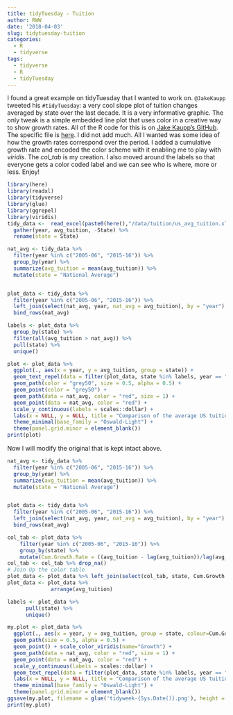 ```yaml
---
title: tidyTuesday - Tuition
author: RWW
date: '2018-04-03'
slug: tidytuesday-tuition
categories:
  - R
  - tidyverse
tags:
  - tidyverse
  - R
  - tidyTuesday
---
```


I found a great example on tidyTuesday that I wanted to work on.  `@JakeKaupp` tweeted his `#tidyTuesday`: a very cool slope plot of tuition changes averaged by state over the last decade.  It is a very informative graphic.  The only tweak is a simple embedded line plot that uses color in a creative way to show growth rates.  All of the R code for this is on [Jake Kaupp's GitHub](https://github.com/jkaupp).  The specific file is [here](https://raw.githubusercontent.com/jkaupp/tidyweek/master/R/plot.R).  I did not add much.  All I wanted was some idea of how the growth rates correspond over the period.  I added a cumulative growth rate and encoded the color scheme with it enabling me to play with *viridis*.  The *col_tab* is my creation.  I also moved around the labels so that everyone gets a color coded label and we can see who is where, more or less.  Enjoy!

```r
library(here)
library(readxl)
library(tidyverse)
library(glue)
library(ggrepel)
library(viridis)
tidy_data <-  read_excel(paste0(here(),"/data/tuition/us_avg_tuition.xlsx")) %>%
  gather(year, avg_tuition, -State) %>%
  rename(state = State)

nat_avg <- tidy_data %>%
  filter(year %in% c("2005-06", "2015-16")) %>%
  group_by(year) %>%
  summarize(avg_tuition = mean(avg_tuition)) %>%
  mutate(state = "National Average")


plot_data <- tidy_data %>%
  filter(year %in% c("2005-06", "2015-16")) %>%
  left_join(select(nat_avg, year, nat_avg = avg_tuition), by = "year") %>%
  bind_rows(nat_avg)

labels <- plot_data %>%
  group_by(state) %>%
  filter(all(avg_tuition > nat_avg)) %>%
  pull(state) %>%
  unique()

plot <- plot_data %>%
  ggplot(., aes(x = year, y = avg_tuition, group = state)) +
  geom_text_repel(data = filter(plot_data, state %in% labels, year == "2015-16"), aes(label = state), direction = "y", nudge_x = 0.1, segment.size = 0.1, hjust = 0, family = "Oxygen", size = 3) +
  geom_path(color = "grey50", size = 0.5, alpha = 0.5) +
  geom_point(color = "grey50") +
  geom_path(data = nat_avg, color = "red", size = 1) +
  geom_point(data = nat_avg, color = "red") +
  scale_y_continuous(labels = scales::dollar) +
  labs(x = NULL, y = NULL, title = "Comparison of the average US tuition growth between 2005 and 2015", subtitle = "Eastern and Northeastern students consistently face tutition above the national average, indicated by the red line.", caption = "\nData: http://trends.collegeboard.org/ | Graphic: @jakekaupp") +
  theme_minimal(base_family = "Oswald-Light") +
  theme(panel.grid.minor = element_blank())
print(plot)
```

Now I will modify the original that is kept intact above.

```r
nat_avg <- tidy_data %>%
  filter(year %in% c("2005-06", "2015-16")) %>%
  group_by(year) %>%
  summarize(avg_tuition = mean(avg_tuition)) %>%
  mutate(state = "National Average")


plot_data <- tidy_data %>%
  filter(year %in% c("2005-06", "2015-16")) %>%
  left_join(select(nat_avg, year, nat_avg = avg_tuition), by = "year") %>%
  bind_rows(nat_avg)

col_tab <- plot_data %>%
    filter(year %in% c("2005-06", "2015-16")) %>%
    group_by(state) %>% 
    mutate(Cum.Growth.Rate = ((avg_tuition - lag(avg_tuition))/lag(avg_tuition)))
col_tab <- col_tab %>% drop_na()
# Join Up the color table
plot_data <- plot_data %>% left_join(select(col_tab, state, Cum.Growth.Rate), by="state")
plot_data <- plot_data %>% 
              arrange(avg_tuition)

labels <- plot_data %>%
      pull(state) %>%
      unique()

my.plot <- plot_data %>%
  ggplot(., aes(x = year, y = avg_tuition, group = state, colour=Cum.Growth.Rate)) +
  geom_path(size = 0.5, alpha = 0.5) + 
  geom_point() + scale_color_viridis(name="Growth") +
  geom_path(data = nat_avg, color = "red", size = 1) +
  geom_point(data = nat_avg, color = "red") +
  scale_y_continuous(labels = scales::dollar) + 
  geom_text_repel(data = filter(plot_data, state %in% labels, year == "2015-16"), aes(label = state), direction = "both", nudge_x = 0.4, nudge_y = 1, segment.size = 0.1, family = "Oxygen", size = 2) +
  labs(x = NULL, y = NULL, title = "Comparison of the average US tuition growth between 2005 and 2015", subtitle = "Eastern and Northeastern students consistently face tutition above the national average [red line].", caption = "\nData: http://trends.collegeboard.org/ | Graphic: @jakekaupp | Tweak color:@PieRatio", cex=0.7) +
  theme_minimal(base_family = "Oswald-Light") +
  theme(panel.grid.minor = element_blank())
ggsave(my.plot, filename = glue('tidyweek-{Sys.Date()}.png'), height = 8, width = 8, dpi = 300)
print(my.plot)
```

